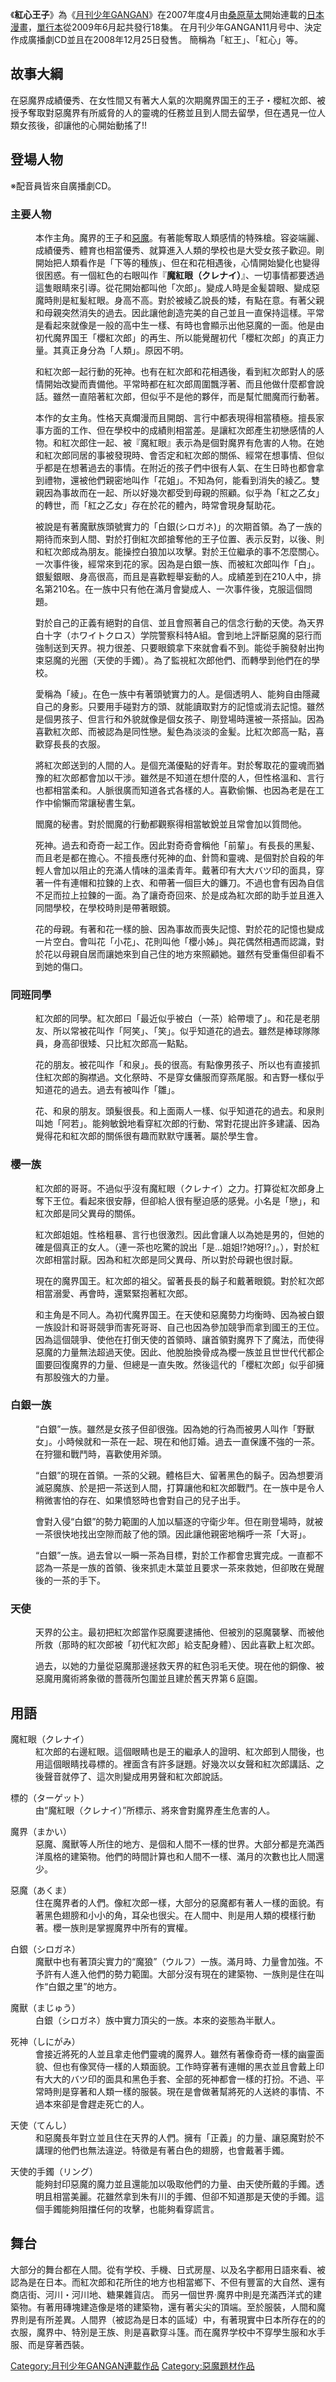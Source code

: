 {{Infobox animanga/Headerofja
|標題= 紅心王子
|圖像= 
|尺寸= 
|說明= 
|日文名稱= 紅心王子
|英文名稱=
|假名= くれないおうじ
|羅馬字= Kurenai Ouji
|類型= 愛情、校園、奇幻
}}
{{Infobox animanga/Manga
|標題= 紅心王子
|作者= [[桑原草太|桑原草太]]
|出版社= {{flagicon|Japan}} [[Square_Enix|Square Enix]]<br />{{flagicon|Taiwan}} [[尖端出版社|尖端出版社]]
|連載雜誌= [[月刊少年GANGAN|月刊少年GANGAN]]
|標籤=
|開始= 2007年5月號
|結束= 2015年4月號
|冊數= {{flagicon|Japan}} 18冊(2020/9/12)<br />{{flagicon|Taiwan}} 4冊(2013/10/21)
|其他=
}}
{{Infobox animanga/Footerofja}}

《'''紅心王子'''》為《[[月刊少年GANGAN|月刊少年GANGAN]]》在2007年度4月由[[桑原草太|桑原草太]]開始連載的[[日本漫畫|日本漫畫]]，[[單行本|單行本]]從2009年6月起共發行18集。
在月刊少年GANGAN11月号中、決定作成廣播劇CD並且在2008年12月25日發售。
簡稱為「紅王」、「紅心」等。

== 故事大綱 ==
在惡魔界成績優秀、在女性間又有著大人氣的次期魔界国王的王子・櫻紅次郎、被授予奪取對惡魔界有所威脅的人的靈魂的任務並且到人間去留學，但在遇見一位人類女孩後，卻讓他的心開始動搖了!!

== 登場人物 ==
※配音員皆來自廣播劇CD。

===主要人物===
; {{nihongo|櫻紅次郎|さくら紅次郎（さくら こうじろう）||聲優：[[皆川純子|皆川純子]]}}
:本作主角。魔界的王子和[[惡魔|惡魔]]。有著能奪取人類感情的特殊槍。容姿端麗、成績優秀、體育也相當優秀、就算進入人類的學校也是大受女孩子歡迎。剛開始把人類看作是「下等的種族」、但在和花相遇後，心情開始變化也變得很困惑。有一個紅色的右眼叫作『'''魔紅眼（クレナイ）'''』、一切事情都要透過這隻眼睛來引導。從花開始都叫他「次郎」。變成人時是金髪碧眼、變成惡魔時則是紅髪紅眼。身高不高。對於被綾乙說長的矮，有點在意。有著父親和母親突然消失的過去。因此讓他創造完美的自己並且一直保持這樣。平常是看起來就像是一般的高中生一樣、有時也會顯示出他惡魔的一面。他是由初代魔界国王「櫻紅次郎」的再生、所以能覺醒初代「櫻紅次郎」的真正力量。其真正身分為「人類」。原因不明。

; {{nihongo|奇奇|ギィ||聲優：[[齋藤千和|齋藤千和]]}}
:和紅次郎一起行動的死神。也有在紅次郎和花相遇後，看到紅次郎對人的感情開始改變而責備他。平常時都在紅次郎周圍飄浮著、而且他做什麼都會說話。雖然一直陪著紅次郎，但似乎不是他的夥伴，而是幫忙閻魔而行動著。

; {{nihongo|小梅田花|小梅田花（こうめだ はな）||聲優：[[葉月繪理乃|葉月繪理乃]]}}
:本作的女主角。性格天真爛漫而且開朗、言行中都表現得相當積極。擅長家事方面的工作、但在學校中的成績則相當差。是讓紅次郎產生初戀感情的人物。和紅次郎住一起、被『魔紅眼』表示為是個對魔界有危害的人物。在她和紅次郎同居的事被發現時、會否定和紅次郎的關係、經常在想事情、但似乎都是在想著過去的事情。在附近的孩子們中很有人氣、在生日時也都會拿到禮物，還被他們親密地叫作「花姐」。不知為何，能看到消失的綾乙。雙親因為事故而在一起、所以好幾次都受到母親的照顧。似乎為「紅之乙女」的轉世，而「紅之乙女」存在於花的體內，時常會現身幫助花。

; {{nihongo|白銀一茶|白銀一茶（しろがね いっさ）||聲優：[[近藤隆|近藤隆]]}}
:被說是有著魔獸族頭號實力的「白銀(シロガネ)」的次期首領。為了一族的期待而來到人間、對於打倒紅次郎搶奪他的王子位置、表示反對，以後、則和紅次郎成為朋友。能操控白狼加以攻擊。對於王位繼承的事不怎麼關心。一次事件後，經常來到花的家。因為是白銀一族、而被紅次郎叫作「白」。銀髪銀眼、身高很高，而且是喜歡輕舉妄動的人。成績差到在210人中，排名第210名。在一族中只有他在滿月會變成人、一次事件後，克服這個問題。

; {{nihongo|有朱川三月|有朱川ミツキ（ありすがわ - ）}}
:對於自己的正義有絕對的自信、並且會照著自己的信念行動的天使。為天界白十字（ホワイトクロス）学院警察科特A組。會到地上評斷惡魔的惡行而強制送到天界。視力很差、只要眼鏡拿下來就會看不到。能從手腕發射出拘束惡魔的光圈（天使的手鐲）。為了監視紅次郎他們、而轉學到他們在的學校。

; {{nihongo|色綾乙|色綾乙（しき あやと）}}
:愛稱為「綾」。在色一族中有著頭號實力的人。是個透明人、能夠自由隱藏自己的身影。只要用手碰對方的頭、就能讀取對方的記憶或消去記憶。雖然是個男孩子、但言行和外貌就像是個女孩子、剛登場時還被一茶搭訕。因為喜歡紅次郎、而被認為是同性戀。髪色為淡淡的金髪。比紅次郎高一點，喜歡穿長長的衣服。

; {{nihongo|閻魔|閻魔（えんま）||聲優：[[綠川光|綠川光]]}}
:將紅次郎送到的人間的人。是個充滿優點的好青年。對於奪取花的靈魂而猶豫的紅次郎都會加以干涉。雖然是不知道在想什麼的人，但性格溫和、言行也都相當柔和。人脈很廣而知道各式各樣的人。喜歡偷懶、也因為老是在工作中偷懶而常讓秘書生氣。

; {{nihongo|羅賓|ロビン||聲優：[[矢島晶子|矢島晶子]]}}
:閻魔的秘書。對於閻魔的行動都觀察得相當敏銳並且常會加以質問他。

; {{nihongo|玖樂冥侍|玖樂冥侍（くらく　めいじ）}}
:死神。過去和奇奇一起工作。因此對奇奇會稱他「前輩」。有長長的黑髪、而且老是都在擔心。不擅長應付死神的血、針筒和靈魂、是個對於自殺的年輕人會加以阻止的充滿人情味的溫柔青年。戴著印有大大バツ印的面具，穿著一件有連帽和拉鍊的上衣、和帶著一個巨大的鐮刀。不過也會有因為自信不足而拉上拉鍊的一面。為了讓奇奇回來、於是成為紅次郎的助手並且進入同間學校，在學校時則是帶著眼鏡。

; {{nihongo|小梅田櫻|小梅田櫻（こうめだ　さくら）}}
:花的母親。有著和花一樣的臉、因為事故而喪失記憶、對於花的記憶也變成一片空白。會叫花「小花」、花則叫他「櫻小姊」。與花偶然相遇而認識，對於花以母親自居而讓她來到自己住的地方來照顧她。雖然有受重傷但卻看不到她的傷口。

===同班同學===
; {{nihongo|吉野笑太|吉野笑太（よしの しょうた）}}
:紅次郎的同學。紅次郎曰「最近似乎被白（一茶）給帶壞了」。和花是老朋友、所以常被花叫作「阿笑」、「笑」。似乎知道花的過去。雖然是棒球隊隊員，身高卻很矮、只比紅次郎高一點點。

; {{nihongo|和泉雛子|和泉雛子（いずみ ひなこ）}}
:花的朋友。被花叫作「和泉」。長的很高。有點像男孩子、所以也有直接抓住紅次郎的胸襟過。文化祭時、不是穿女傭服而穿燕尾服。和吉野一樣似乎知道花的過去。過去有被叫作「雛」。

; {{nihongo|山崎若菜|山崎若菜（やまざき わかな）}}
:花、和泉的朋友。頭髮很長。和上面兩人一樣、似乎知道花的過去。和泉則叫她「阿若」。能夠敏銳地看穿紅次郎的行動、常對花提出許多建議、因為覺得花和紅次郎的關係很有趣而默默守護著。屬於學生會。

===櫻一族===
; {{nihongo|櫻戀太郎|さくら 恋太郎（さくら れんたろう）}}
:紅次郎的哥哥。不過似乎沒有魔紅眼（クレナイ）之力。打算從紅次郎身上奪下王位。看起來很安靜，但卻給人很有壓迫感的感覺。小名是「戀」，和紅次郎是同父異母的關係。

; {{nihongo|櫻撫子|さくら 撫子（さくら なでしこ）}}
:紅次郎姐姐。性格粗暴、言行也很激烈。因此會讓人以為她是男的，但她的確是個真正的女人。（連一茶也吃驚的說出「是…姐姐!?她呀!?」。），對於紅次郎相當討厭。因為和紅次郎是同父異母、所以對於母親也很討厭。

; {{nihongo|王|王（おう）}}
:現在的魔界国王。紅次郎的祖父。留著長長的鬍子和戴著眼鏡。對於紅次郎相當溺愛、再會時，還緊緊抱著紅次郎。

; {{nihongo|櫻紅次郎|さくら紅次郎（さくら こうじろう）}}
:和主角是不同人。為初代魔界国王。在天使和惡魔勢力均衡時、因為被白銀一族設計和哥哥競爭而害死哥哥、自己也因為參加競爭而拿到國王的王位。因為這個競爭、使他在打倒天使的首領時、讓首領對魔界下了魔法，而使得惡魔的力量無法超過天使。因此、他脫胎換骨成為櫻一族並且世世代代都企圖要回復魔界的力量、但總是一直失敗。然後這代的「櫻紅次郎」似乎卻擁有那股強大的力量。

===白銀一族===
; {{nihongo|木葉|木葉（このは）}}
:“白銀”一族。雖然是女孩子但卻很強。因為她的行為而被男人叫作「野獸女」。小時候就和一茶在一起、現在和他訂婚。過去一直保護不強的一茶。在狩獵和戰鬥時，喜歡使用斧頭。

; {{nihongo|阿頭|阿頭（おかしら）}}
:“白銀”的現在首領。一茶的父親。體格巨大、留著黑色的鬍子。因為想要消滅惡魔族、於是把一茶送到人間，打算讓他和紅次郎戰鬥。在一族中是令人稍微害怕的存在、如果憤怒時也會對自己的兒子出手。

; {{nihongo|千晴|千晴（ちはる）}}
:會對入侵“白銀”的勢力範圍的人加以驅逐的守衛少年。但在剛登場時，就被一茶很快地找出空隙而敲了他的頭。因此讓他親密地稱呼一茶「大哥」。

; {{nihongo|出流|出流（いずる）}}
:“白銀”一族。過去曾以一瞬一茶為目標，對於工作都會忠實完成。一直都不認為一茶是一族的首領、後來抓走木葉並且要求一茶來救她，但卻敗在覺醒後的一茶的手下。

===天使===
; {{nihongo|基拉拉·A·安琪兒|キララ・Ａ・アンジュ}}
:天界的公主。最初把紅次郎當作惡魔要逮捕他、但被別的惡魔襲擊、而被他所救（那時的紅次郎被「初代紅次郎」給支配身體）、因此喜歡上紅次郎。

; {{nihongo|紅色少女|紅の乙女（クレナイ）}}
:過去，以她的力量從惡魔那邊拯救天界的紅色羽毛天使。現在他的銅像、被惡魔用魔術將象徵的薔薇所包圍並且建於舊天界第６庭園。

== 用語 ==
;魔紅眼（クレナイ）
:紅次郎的右邊紅眼。這個眼睛也是王的繼承人的證明、紅次郎到人間後，也用這個眼睛找尋標的。裡面含有許多謎題。好幾次以女聲和紅次郎講話、之後聲音就停了、這次則變成用男聲和紅次郎說話。

;標的（ターゲット）
:由“魔紅眼（クレナイ）”所標示、將來會對魔界產生危害的人。

;魔界（まかい）
:惡魔、魔獸等人所住的地方、是個和人間不一樣的世界。大部分都是充滿西洋風格的建築物。他們的時間計算也和人間不一樣、滿月的次數也比人間還少。

;惡魔（あくま）
:住在魔界者的人們。像紅次郎一樣，大部分的惡魔都有著人一樣的面貌。有著黑色翅膀和小小的角，耳朵也很尖。在人間中、則是用人類的模樣行動著。櫻一族則是掌握魔界中所有的實權。

;白銀（シロガネ）
:魔獸中也有著頂尖實力的“魔狼”（ウルフ）一族。滿月時、力量會加強。不予許有人進入他們的勢力範圍。大部分沒有現在的建築物、一族則是住在叫作“白銀之里”的地方。

;魔獸（まじゅう）
:白銀（シロガネ）族中實力頂尖的一族。本來的姿態為半獸人。

;死神（しにがみ）
:會接近將死的人並且拿走他們靈魂的魔界人。雖然有著像奇奇一樣的幽靈面貌、但也有像冥侍一樣的人類面貌。工作時穿著有連帽的黑衣並且會戴上印有大大的バツ印的面具和黑色手套、全部的死神都會一樣的打扮。不過、平常時則是穿著和人類一樣的服裝。現在是會做著幫將死的人送終的事情、不過本來卻是會趕走死亡的人。

;天使（てんし）
:和惡魔長年對立並且住在天界的人們。擁有「正義」的力量、讓惡魔對於不講理的他們也無法違逆。特徵是有著白色的翅膀，也會戴著手鐲。

;天使的手鐲（リング）
:能夠封印惡魔的魔力並且還能加以吸取他們的力量、由天使所戴的手鐲。透明且相當美麗。花雖然拿到朱有川的手鐲、但卻不知道那是天使的手鐲。這個手鐲能夠阻擋任何的攻擊，也能夠看穿謊言。

== 舞台==
大部分的舞台都在人間。從有学校、手機、日式房屋、以及名字都用日語來看、被認為是在日本。而紅次郎和花所住的地方也相當鄉下、不但有豐富的大自然、還有商店街、河川・河川地、糖果雜貨店。
而另一個世界‧魔界中則是充滿西洋式的建築物。有著用磚塊建造像是塔的建築物，還有著尖尖的頂端。至於服裝，人間和魔界則是有所差異。人間界（被認為是日本的區域）中，有著現實中日本所存在的的衣服，魔界中、特別是王族、則是喜歡穿斗篷。而在魔界学校中不穿學生服和水手服、而是穿著西裝。

{{DEFAULTSORT:Koushin Ouji}}
[[Category:月刊少年GANGAN連載作品|Category:月刊少年GANGAN連載作品]]
[[Category:惡魔題材作品|Category:惡魔題材作品]]